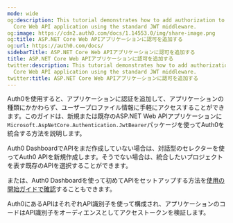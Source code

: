 ```yaml
---
mode: wide
og:description: This tutorial demonstrates how to add authorization to an ASP.NET
  Core Web API application using the standard JWT middleware.
og:image: https://cdn2.auth0.com/docs/1.14553.0/img/share-image.png
og:title: ASP.NET Core Web APIアプリケーションに認可を追加する
og:url: https://auth0.com/docs/
sidebarTitle: ASP.NET Core Web APIアプリケーションに認可を追加する
title: ASP.NET Core Web APIアプリケーションに認可を追加する
twitter:description: This tutorial demonstrates how to add authorization to an ASP.NET
  Core Web API application using the standard JWT middleware.
twitter:title: ASP.NET Core Web APIアプリケーションに認可を追加する
---
```


Auth0を使用すると、アプリケーションに認証を追加して、アプリケーションの種類にかかわらず、ユーザープロファイル情報に手軽にアクセスすることができます。このガイドは、新規または既存のASP.NET Web APIアプリケーションに`Microsoft.AspNetCore.Authentication.JwtBearer`パッケージを使ってAuth0を統合する方法を説明します。

Auth0 DashboardでAPIをまだ作成していない場合は、対話型のセレクターを使ってAuth0 APIを新規作成します。そうでない場合は、統合したいプロジェクトを表す既存のAPIを選択することができます。

または、Auth0 Dashboardを使って初めてAPIをセットアップする方法を[使用の開始ガイドで確認](/get-started/set-up-apis)することもできます。

Auth0にあるAPIはそれぞれAPI識別子を使って構成され、アプリケーションのコードはAPI識別子をオーディエンスとしてアクセストークンを検証します。